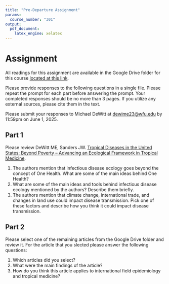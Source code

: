 ```yaml
---
title: "Pre-Departure Assignment"
params:
  course_number: "301"
output:
  pdf_document:
    latex_engine: xelatex
---
```


# Assignment

All readings for this assignment are available in the Google Drive folder for this course [located at this link](https://drive.google.com/drive/folders/1ksVkhGwHSyn5Rfqq4GRWhnUZ1yTE_Obh?usp=share_link).

Please provide responses to the following questions in a single file.
Please repeat the prompt for each part before answering the prompt.
Your completed responses should be no more than 3 pages.
If you utilize any external sources, please cite them in the text.

Please submit your responses to Michael DeWitt at [dewime23@wfu.edu](mailto:dewime23@wfu.edu) by 11:59pm on June 1, 2025.

## Part 1

Please review DeWitt ME, Sanders JW. [Tropical Diseases in the United States: Beyond Poverty – Advancing an Ecological Framework in Tropical Medicine](https://drive.google.com/file/d/1FqzkrBf1U2ZCpU5dTyBCpCJQKefxXFK1/view?usp=share_link).

1. The authors mention that infectious disease ecology goes beyond the concept of One Health. What are some of the main ideas behind One Health?
2. What are some of the main ideas and tools behind infectious disease ecology mentioned by the authors? Describe them briefly.
3. The authors mention that climate change, international trade, and changes in land use could impact disease transmission. Pick one of these factors and describe how you think it could impact disease transmission.

## Part 2

Please select one of the remaining articles from the Google Drive folder and review it. For the article that you slected please answer the following questions:

1. Which articles did you select?
2. What were the main findings of the article?
3. How do you think this article applies to international field epidemiology and tropical medicine?
